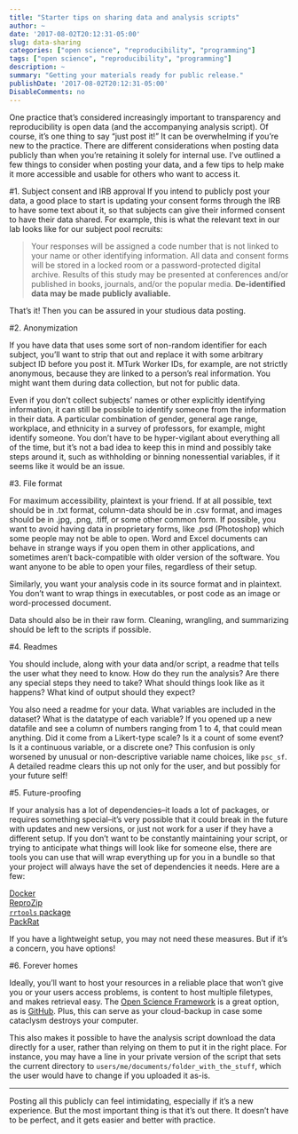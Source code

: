 ```yaml
---
title: "Starter tips on sharing data and analysis scripts"
author: ~
date: '2017-08-02T20:12:31-05:00'
slug: data-sharing
categories: ["open science", "reproducibility", "programming"]
tags: ["open science", "reproducibility", "programming"]
description: ~
summary: "Getting your materials ready for public release."
publishDate: '2017-08-02T20:12:31-05:00'
DisableComments: no
---
```


One practice that's considered increasingly important to transparency and reproducibility is open data (and the accompanying analysis script). Of course, it's one thing to say "just post it!" It can be overwhelming if you're new to the practice. There are different considerations when posting data publicly than when you're retaining it solely for internal use. I've outlined a few things to consider when posting your data, and a few tips to help make it more accessible and usable for others who want to access it.

#1. Subject consent and IRB approval
If you intend to publicly post your data, a good place to start is updating your consent forms through the IRB to have some text about it, so that subjects can give their informed consent to have their data shared. For example, this is what the relevant text in our lab looks like for our subject pool recruits:

> Your responses will be assigned a code number that is not linked to your name or other identifying information. All data and consent forms will be stored in a locked room or a password-protected digital archive. Results of this study may be presented at conferences and/or published in books, journals, and/or the popular media. **De-identified data may be made publicly avaliable.**

That's it! Then you can be assured in your studious data posting.

#2. Anonymization

If you have data that uses some sort of non-random identifier for each subject, you'll want to strip that out and replace it with some arbitrary subject ID before you post it. MTurk Worker IDs, for example, are not strictly anonymous, because they are linked to a person's real information. You might want them during data collection, but not for public data.

Even if you don't collect subjects' names or other explicitly identifying information, it can still be possible to identify someone from the information in their data. A particular combination of gender, general age range, workplace, and ethnicity in a survey of professors, for example, might identify someone. You don't have to be hyper-vigilant about everything all of the time, but it's not a bad idea to keep this in mind and possibly take steps around it, such as withholding or binning nonessential variables, if it seems like it would be an issue.

#3. File format

For maximum accessibility, plaintext is your friend. If at all possible, text should be in .txt format, column-data should be in .csv format, and images should be in .jpg, .png, .tiff, or some other common form. If possible, you want to avoid having data in proprietary forms, like .psd (Photoshop) which some people may not be able to open. Word and Excel documents can behave in strange ways if you open them in other applications, and sometimes aren't back-compatible with older version of the software. You want anyone to be able to open your files, regardless of their setup.

Similarly, you want your analysis code in its source format and in plaintext. You don't want to wrap things in executables, or post code as an image or word-processed document.

Data should also be in their raw form. Cleaning, wrangling, and summarizing should be left to the scripts if possible.

#4. Readmes

You should include, along with your data and/or script, a readme that tells the user what they need to know. How do they run the analysis? Are there any special steps they need to take? What should things look like as it happens? What kind of output should they expect?

You also need a readme for your data. What variables are included in the dataset? What is the datatype of each variable? If you opened up a new datafile and see a column of numbers ranging from 1 to 4, that could mean anything. Did it come from a Likert-type scale? Is it a count of some event? Is it a continuous variable, or a discrete one? This confusion is only worsened by unusual or non-descriptive variable name choices, like `psc_sf`. A detailed readme clears this up not only for the user, and but possibly for your future self!

#5. Future-proofing

If your analysis has a lot of dependencies--it loads a lot of packages, or requires something special--it's very possible that it could break in the future with updates and new versions, or just not work for a user if they have a different setup. If you don't want to be constantly maintaining your script, or trying to anticipate what things will look like for someone else, there are tools you can use that will wrap everything up for you in a bundle so that your project will always have the set of dependencies it needs. Here are a few:

[Docker](https://www.docker.com/)  
[ReproZip](https://www.reprozip.org/)  
[`rrtools` package](https://github.com/benmarwick/rrtools)  
[PackRat](https://rstudio.github.io/packrat/)

If you have a lightweight setup, you may not need these measures. But if it's a concern, you have options!

#6. Forever homes

Ideally, you'll want to host your resources in a reliable place that won't give you or your users access problems, is content to host multiple filetypes, and makes retrieval easy. The [Open Science Framework](https://osf.io) is a great option, as is [GitHub](https://github.com/). Plus, this can serve as your cloud-backup in case some cataclysm destroys your computer.

This also makes it possible to have the analysis script download the data directly for a user, rather than relying on them to put it in the right place. For instance, you may have a line in your private version of the script that sets the current directory to `users/me/documents/folder_with_the_stuff`, which the user would have to change if you uploaded it as-is.

---

Posting all this publicly can feel intimidating, especially if it's a new experience. But the most important thing is that it's out there. It doesn't have to be perfect, and it gets easier and better with practice.